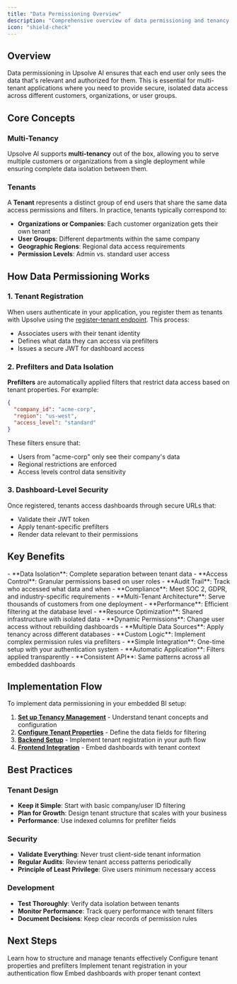 ```yaml
---
title: "Data Permissioning Overview"
description: "Comprehensive overview of data permissioning and tenancy in Upsolve embedded BI"
icon: "shield-check"
---
```


## Overview

Data permissioning in Upsolve AI ensures that each end user only sees the data that's relevant and authorized for them. This is essential for multi-tenant applications where you need to provide secure, isolated data access across different customers, organizations, or user groups.

## Core Concepts

### Multi-Tenancy
Upsolve AI supports **multi-tenancy** out of the box, allowing you to serve multiple customers or organizations from a single deployment while ensuring complete data isolation between them.

### Tenants

A **Tenant** represents a distinct group of end users that share the same data access permissions and filters. In practice, tenants typically correspond to:

- **Organizations or Companies**: Each customer organization gets their own tenant
- **User Groups**: Different departments within the same company
- **Geographic Regions**: Regional data access requirements
- **Permission Levels**: Admin vs. standard user access

## How Data Permissioning Works

### 1. Tenant Registration
When users authenticate in your application, you register them as tenants with Upsolve using the [register-tenant endpoint](/api-reference/endpoint/register-tenant-to-upsolve). This process:

- Associates users with their tenant identity
- Defines what data they can access via prefilters
- Issues a secure JWT for dashboard access

### 2. Prefilters and Data Isolation
**Prefilters** are automatically applied filters that restrict data access based on tenant properties. For example:

```json
{
  "company_id": "acme-corp",
  "region": "us-west",
  "access_level": "standard"
}
```

These filters ensure that:
- Users from "acme-corp" only see their company's data
- Regional restrictions are enforced
- Access levels control data sensitivity

### 3. Dashboard-Level Security
Once registered, tenants access dashboards through secure URLs that:
- Validate their JWT token
- Apply tenant-specific prefilters
- Render data relevant to their permissions

## Key Benefits

<AccordionGroup>
  <Accordion title="Security & Compliance">
    - **Data Isolation**: Complete separation between tenant data
    - **Access Control**: Granular permissions based on user roles
    - **Audit Trail**: Track who accessed what data and when
    - **Compliance**: Meet SOC 2, GDPR, and industry-specific requirements
  </Accordion>

  <Accordion title="Scalability">
    - **Multi-Tenant Architecture**: Serve thousands of customers from one deployment
    - **Performance**: Efficient filtering at the database level
    - **Resource Optimization**: Shared infrastructure with isolated data
  </Accordion>

  <Accordion title="Flexibility">
    - **Dynamic Permissions**: Change user access without rebuilding dashboards
    - **Multiple Data Sources**: Apply tenancy across different databases
    - **Custom Logic**: Implement complex permission rules via prefilters
  </Accordion>

  <Accordion title="Developer Experience">
    - **Simple Integration**: One-time setup with your authentication system
    - **Automatic Application**: Filters applied transparently
    - **Consistent API**: Same patterns across all embedded dashboards
  </Accordion>
</AccordionGroup>

## Implementation Flow

To implement data permissioning in your embedded BI setup:

1. **[Set up Tenancy Management](/embedded-bi/data-permissioning/tenancy-management)** - Understand tenant concepts and configuration
2. **[Configure Tenant Properties](/embedded-bi/data-permissioning/tenant-properties)** - Define the data fields for filtering
3. **[Backend Setup](/embedded-bi/deploy-dashboards/backend-setup)** - Implement tenant registration in your auth flow
4. **[Frontend Integration](/embedded-bi/deploy-dashboards/frontend-setup)** - Embed dashboards with tenant context

## Best Practices

### Tenant Design
- **Keep it Simple**: Start with basic company/user ID filtering
- **Plan for Growth**: Design tenant structure that scales with your business
- **Performance**: Use indexed columns for prefilter fields

### Security
- **Validate Everything**: Never trust client-side tenant information
- **Regular Audits**: Review tenant access patterns periodically
- **Principle of Least Privilege**: Give users minimum necessary access

### Development
- **Test Thoroughly**: Verify data isolation between tenants
- **Monitor Performance**: Track query performance with tenant filters
- **Document Decisions**: Keep clear records of permission rules

## Next Steps

<CardGroup cols={2}>
  <Card
    title="Tenancy Management"
    icon="users"
    href="/embedded-bi/data-permissioning/tenancy-management"
  >
    Learn how to structure and manage tenants effectively
  </Card>
  <Card
    title="Tenant Properties"
    icon="gear"
    href="/embedded-bi/data-permissioning/tenant-properties"
  >
    Configure tenant properties and prefilters
  </Card>
  <Card
    title="Backend Setup"
    icon="server"
    href="/embedded-bi/deploy-dashboards/backend-setup"
  >
    Implement tenant registration in your authentication flow
  </Card>
  <Card
    title="Frontend Setup"
    icon="code"
    href="/embedded-bi/deploy-dashboards/frontend-setup"
  >
    Embed dashboards with proper tenant context
  </Card>
</CardGroup>

